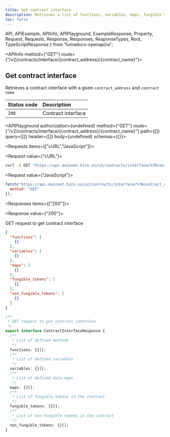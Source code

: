 ```yaml
---
title: Get contract interface
description: Retrieves a list of functions, variables, maps, fungible tokens and non-fungible tokens for a given smart contract.
toc: false
---
```


  API,
  APIExample,
  APIInfo,
  APIPlayground,
  ExampleResponse,
  Property,
  Request,
  Requests,
  Response,
  Responses,
  ResponseTypes,
  Root,
  TypeScriptResponse
} from 'fumadocs-openapi/ui';

<Root>

<API>

<APIInfo method={"GET"} route={"/v2/contracts/interface/{contract_address}/{contract_name}"}>

## Get contract interface

Retrieves a contract interface with a given `contract_address` and `contract name`

| Status code | Description |
| :------ | :------ |
| `200` | Contract interface |

<APIPlayground authorization={undefined} method={"GET"} route={"/v2/contracts/interface/{contract_address}/{contract_name}"} path={[]} query={[]} header={[]} body={undefined} schemas={{}}>

</APIPlayground>

</APIInfo>

<APIExample>

<Requests items={["cURL","JavaScript"]}>

<Request value={"cURL"}>

```bash
curl -X GET "https://api.mainnet.hiro.so/v2/contracts/interface/%7Bcontract_address%7D/%7Bcontract_name%7D"
```

</Request>

<Request value={"JavaScript"}>

```js
fetch("https://api.mainnet.hiro.so/v2/contracts/interface/%7Bcontract_address%7D/%7Bcontract_name%7D", {
  method: "GET"
});
```

</Request>

</Requests>

<Responses items={["200"]}>

<Response value={"200"}>

GET request to get contract interface

<ResponseTypes>

<ExampleResponse>

```json
{
  "functions": [
    {}
  ],
  "variables": [
    {}
  ],
  "maps": [
    {}
  ],
  "fungible_tokens": [
    {}
  ],
  "non_fungible_tokens": [
    {}
  ]
}
```

</ExampleResponse>

<TypeScriptResponse>

```ts
/**
 * GET request to get contract interface
 */
export interface ContractInterfaceResponse {
  /**
   * List of defined methods
   */
  functions: {}[];
  /**
   * List of defined variables
   */
  variables: {}[];
  /**
   * List of defined data-maps
   */
  maps: {}[];
  /**
   * List of fungible tokens in the contract
   */
  fungible_tokens: {}[];
  /**
   * List of non-fungible tokens in the contract
   */
  non_fungible_tokens: {}[];
}
```

</TypeScriptResponse>

</ResponseTypes>

</Response>

</Responses>

</APIExample>

</API>

</Root>
